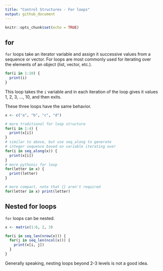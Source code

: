 ```yaml
---
title: "Control Structures - For loops"
output: github_document
---
```


```r
knitr::opts_chunk$set(echo = TRUE)
```

## for

`for` loops take an iterator variable and assign it successive values from a sequence or vector. For loops are most commonly used for iterating over the elements of an object (list, vector, etc.).

```r
for(i in 1:10) {
  print(i)
}
```

This loop takes the `i` variable and in each iteration of the loop gives it values 1, 2, 3, ..., 10, and then exits.

These three loops have the same behavior.

```r
x <- c("a", "b", "c", "d")

# more traditional for loop structure
for(i in 1:4) {
  print(x[i])
}
# similar to above, but use seq_along to generate 
# integer sequence based on variable iterating over
for(i in seq_along(x)) {
  print(x[i])
}
# more pythonic for loop
for(letter in x) {
  print(letter)
}

# more compact, note that {} aren't required
for(letter in x) print(letter)
```

## Nested for loops

`for` loops can be nested.

```r
x <- matrix(1:6, 2, 3)

for(i in seq_len(nrow(x))) {
  for(j in seq_len(ncol(x))) {
    print(x[i, j])
  }
}
```

Generally speaking, nesting loops beyond 2-3 levels is not a good idea.
